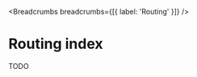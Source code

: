 
<MetaTags
  title="Tuono - Routing"
  canonical="https://tuono.dev/documentation/routing/intro"
/>


<Breadcrumbs breadcrumbs={[{ label: 'Routing' }]} />

# Routing index

TODO

